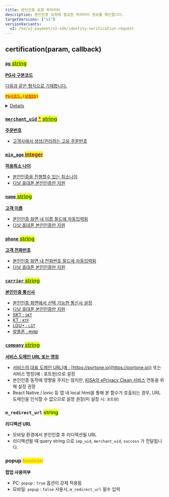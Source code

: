 ```yaml
---
title: 본인인증 요청 파라미터
description: 본인인증 요청에 필요한 파라미터 정보를 확인합니다.
targetVersions: ["v1"]
versionVariants:
  v2: /ko/v2-payment/v2-sdk/identity-verification-request
---
```



## certification(param, callback) <a href="#certification" id="certification" />

### **`pg`** <mark style="color:green;">**string**</mark>

**PG사 구분코드**

다음과 같은 형식으로 기재합니다.

<mark style="color:red;">**`PG사코드.{상점ID}`**</mark>

<Details>
  <Details.Summary>상세코드 확인하기</Details.Summary>

  <Details.Content>
    본인인증 업체

    - `danal`(다날 휴대폰소액결제 및 휴대폰 본인인증)
    - `inicis_unified`(이니시스 통합인증)
    - `inicis`(이니시스 API 수기/정기결제 및 신용카드 본인인증)
  </Details.Content>
</Details>

### **`merchant_uid`** <mark style="color:red;">**\***</mark> <mark style="color:green;">**string**</mark>

**주문번호**

- 고객사에서 생성/관리하는 고유 주문번호

### **`min_age`** <mark style="color:purple;">**integer**</mark>

**허용최소 나이**

- 본인인증을 진행할수 있는 최소나이
- 다날 휴대폰 본인인증만 지원

### **`name`** <mark style="color:green;">**string**</mark>

**고객 이름**

- 본인인증 화면 내 이름 필드에 자동입력됨
- 다날 휴대폰 본인인증만 지원

### **`phone`** <mark style="color:green;">**string**</mark>

**고객 전화번호**

- 본인인증 화면 내 전화번호 필드에 자동입력됨
- 다날 휴대폰 본인인증만 지원

### **`carrier`** <mark style="color:green;">**string**</mark>

**본인인증 통신사**

- 본인인증 화면에서 선택 가능한 통신사 설정
- 다날 휴대폰 본인인증만 지원
- SKT : `SKT`
- KT : `KTF`
- LGU+ : `LGT`
- 알뜰폰 : `MVNO`

### **`company`** <mark style="color:green;">**string**</mark>

**서비스 도메인 URL 또는 명칭**

- 서비스의 대표 도메인 URL(예 : [https://portone.io](https://portone.io)) 또는 서비스 명칭(예 : 포트원)으로 설정
- 본인인증 동작에 영향을 주지는 않지만, [KISA의 ePrivacy Clean 서비스](https://www.eprivacy.go.kr/) 연동을 위해 설정 권장
- React Native / Ionic 등 앱 내 local html을 통해 본 함수가 호출되는 경우, URL 도메인을 인식할 수 없으므로 설정 권장(미 설정 시: `포트원`)

### **`m_redirect_url`** <mark style="color:green;">**string**</mark>

**리디렉션 URL**

- 모바일 환경에서 본인인증 후 리디렉션될 URL
- 리디렉션될 때 query string 으로 `imp_uid`, `merchant_uid`, `success` 가 전달됩니다.

### **popup** <mark style="color:orange;">**boolean**</mark>

**팝업 사용여부**

- PC: `popup` : `true` 옵션이 강제 적용됨
- 모바일: `popup` : `false` 사용시, `m_redirect_url` 필수 입력
